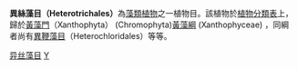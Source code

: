 {{Automatic taxobox
| taxon = Heterotrichales
| authority = 
}}
'''異絲藻目（Heterotrichales）'''為[[藻類植物|藻類植物]]之一植物目。該植物於[[植物分類表|植物分類表]]上，歸於[[黃藻門|黃藻門]]（Xanthophyta） (Chromophyta)[[黃藻綱|黃藻綱]] (Xanthophyceae) ，同綱者尚有[[異鞭藻目|異鞭藻目]]（Heterochloridales）等等。

{{taxonbar}}
[[Category:异丝藻目|]]
[[Category:黃藻|Y]]